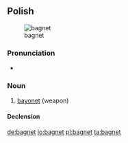 ==Polish==
{{wikipedia|lang=pl}}
[[Image:Bayonette-p1000740.jpg|thumb|bagnet]]

===Pronunciation===
* {{IPA|[ˈbagnɛt]|lang=pl}}

===Noun===
{{infl|pl|noun|g=m}}

# [[bayonet]] (weapon)

====Declension====
{{pl-decl-noun
|bagnet|bagnety
|bagnetu|bagnetów
|bagnetowi|bagnetom
|bagnet|bagnety
|bagnetem|bagnetami
|bagnecie|bagnetach
|bagnecie|bagnety
}}

[[de:bagnet]]
[[io:bagnet]]
[[pl:bagnet]]
[[ta:bagnet]]